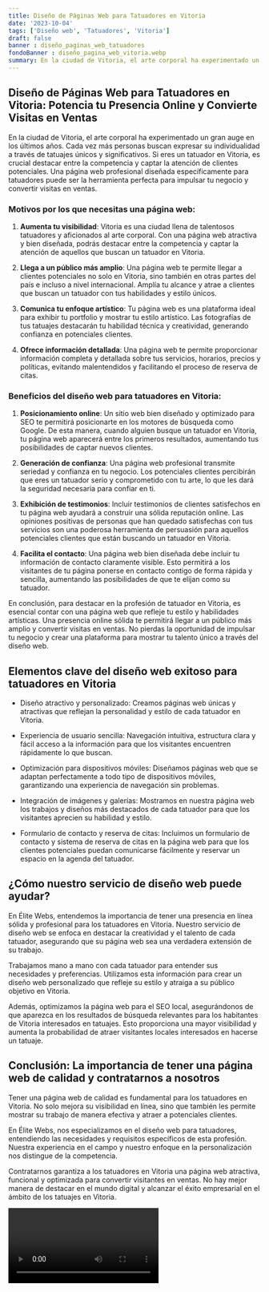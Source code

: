 ```yaml
---
title: Diseño de Páginas Web para Tatuadores en Vitoria
date: '2023-10-04'
tags: ['Diseño web', 'Tatuadores', 'Vitoria']
draft: false
banner : diseño_paginas_web_tatuadores
fondoBanner : diseño_pagina_web_vitoria.webp
summary: En la ciudad de Vitoria, el arte corporal ha experimentado un gran auge en los últimos años. Cada vez más personas buscan expresar su individualidad a través de tatuajes únicos y significativos. Si eres un tatuador en Vitoria, es crucial destacar entre la competencia y captar la atención de clientes potenciales. Una página web profesional diseñada específicamente para tatuadores puede ser la herramienta perfecta para impulsar tu negocio y convertir visitas en ventas.
---
```


## Diseño de Páginas Web para Tatuadores en Vitoria: Potencia tu Presencia Online y Convierte Visitas en Ventas

En la ciudad de Vitoria, el arte corporal ha experimentado un gran auge en los últimos años. Cada vez más personas buscan expresar su individualidad a través de tatuajes únicos y significativos. Si eres un tatuador en Vitoria, es crucial destacar entre la competencia y captar la atención de clientes potenciales. Una página web profesional diseñada específicamente para tatuadores puede ser la herramienta perfecta para impulsar tu negocio y convertir visitas en ventas.

### Motivos por los que necesitas una página web:

1. **Aumenta tu visibilidad**: Vitoria es una ciudad llena de talentosos tatuadores y aficionados al arte corporal. Con una página web atractiva y bien diseñada, podrás destacar entre la competencia y captar la atención de aquellos que buscan un tatuador en Vitoria.

2. **Llega a un público más amplio**: Una página web te permite llegar a clientes potenciales no solo en Vitoria, sino también en otras partes del país e incluso a nivel internacional. Amplía tu alcance y atrae a clientes que buscan un tatuador con tus habilidades y estilo únicos.

3. **Comunica tu enfoque artístico**: Tu página web es una plataforma ideal para exhibir tu portfolio y mostrar tu estilo artístico. Las fotografías de tus tatuajes destacarán tu habilidad técnica y creatividad, generando confianza en potenciales clientes.

4. **Ofrece información detallada**: Una página web te permite proporcionar información completa y detallada sobre tus servicios, horarios, precios y políticas, evitando malentendidos y facilitando el proceso de reserva de citas.

### Beneficios del diseño web para tatuadores en Vitoria:

1. **Posicionamiento online**: Un sitio web bien diseñado y optimizado para SEO te permitirá posicionarte en los motores de búsqueda como Google. De esta manera, cuando alguien busque un tatuador en Vitoria, tu página web aparecerá entre los primeros resultados, aumentando tus posibilidades de captar nuevos clientes.

2. **Generación de confianza**: Una página web profesional transmite seriedad y confianza en tu negocio. Los potenciales clientes percibirán que eres un tatuador serio y comprometido con tu arte, lo que les dará la seguridad necesaria para confiar en ti.

3. **Exhibición de testimonios**: Incluir testimonios de clientes satisfechos en tu página web ayudará a construir una sólida reputación online. Las opiniones positivas de personas que han quedado satisfechas con tus servicios son una poderosa herramienta de persuasión para aquellos potenciales clientes que están buscando un tatuador en Vitoria.

4. **Facilita el contacto**: Una página web bien diseñada debe incluir tu información de contacto claramente visible. Esto permitirá a los visitantes de tu página ponerse en contacto contigo de forma rápida y sencilla, aumentando las posibilidades de que te elijan como su tatuador.

En conclusión, para destacar en la profesión de tatuador en Vitoria, es esencial contar con una página web que refleje tu estilo y habilidades artísticas. Una presencia online sólida te permitirá llegar a un público más amplio y convertir visitas en ventas. No pierdas la oportunidad de impulsar tu negocio y crear una plataforma para mostrar tu talento único a través del diseño web.

<GifSeo />

<Cta />

## Elementos clave del diseño web exitoso para tatuadores en Vitoria

- Diseño atractivo y personalizado: Creamos páginas web únicas y atractivas que reflejan la personalidad y estilo de cada tatuador en Vitoria.

- Experiencia de usuario sencilla: Navegación intuitiva, estructura clara y fácil acceso a la información para que los visitantes encuentren rápidamente lo que buscan.

- Optimización para dispositivos móviles: Diseñamos páginas web que se adaptan perfectamente a todo tipo de dispositivos móviles, garantizando una experiencia de navegación sin problemas.

- Integración de imágenes y galerías: Mostramos en nuestra página web los trabajos y diseños más destacados de cada tatuador para que los visitantes aprecien su habilidad y estilo.

- Formulario de contacto y reserva de citas: Incluimos un formulario de contacto y sistema de reserva de citas en la página web para que los clientes potenciales puedan comunicarse fácilmente y reservar un espacio en la agenda del tatuador.

## ¿Cómo nuestro servicio de diseño web puede ayudar?

En Élite Webs, entendemos la importancia de tener una presencia en línea sólida y profesional para los tatuadores en Vitoria. Nuestro servicio de diseño web se enfoca en destacar la creatividad y el talento de cada tatuador, asegurando que su página web sea una verdadera extensión de su trabajo.

Trabajamos mano a mano con cada tatuador para entender sus necesidades y preferencias. Utilizamos esta información para crear un diseño web personalizado que refleje su estilo y atraiga a su público objetivo en Vitoria.

Además, optimizamos la página web para el SEO local, asegurándonos de que aparezca en los resultados de búsqueda relevantes para los habitantes de Vitoria interesados en tatuajes. Esto proporciona una mayor visibilidad y aumenta la probabilidad de atraer visitantes locales interesados en hacerse un tatuaje.

## Conclusión: La importancia de tener una página web de calidad y contratarnos a nosotros

Tener una página web de calidad es fundamental para los tatuadores en Vitoria. No solo mejora su visibilidad en línea, sino que también les permite mostrar su trabajo de manera efectiva y atraer a potenciales clientes.

En Élite Webs, nos especializamos en el diseño web para tatuadores, entendiendo las necesidades y requisitos específicos de esta profesión. Nuestra experiencia en el campo y nuestro enfoque en la personalización nos distingue de la competencia.

Contratarnos garantiza a los tatuadores en Vitoria una página web atractiva, funcional y optimizada para convertir visitantes en ventas. No hay mejor manera de destacar en el mundo digital y alcanzar el éxito empresarial en el ámbito de los tatuajes en Vitoria.

<Video />

<CtaBot job='Tatuadores' city='Vitoria'/>

<Gmaps query='Vitoria+españa+maps' />